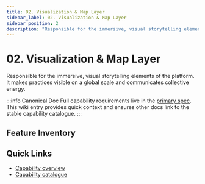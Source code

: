 ```yaml
---
title: 02. Visualization & Map Layer
sidebar_label: 02. Visualization & Map Layer
sidebar_position: 2
description: "Responsible for the immersive, visual storytelling elements of the platform. It makes practices visible on a global scale and communicates collective energy."
---
```



# 02. Visualization & Map Layer

Responsible for the immersive, visual storytelling elements of the platform. It makes practices visible on a global scale and communicates collective energy.

:::info Canonical Doc
Full capability requirements live in the [primary spec](/docs/capabilities/02-Visualization-Map-Layer/index). This wiki entry provides quick context and ensures other docs link to the stable capability catalogue.
:::

## Feature Inventory

<CapabilityFeatureList capability="visualization-map-layer" />


## Quick Links
- [Capability overview](/docs/capabilities/02-Visualization-Map-Layer/index)
- [Capability catalogue](/docs/wiki/capabilities/)
